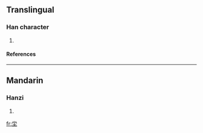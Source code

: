 ==Translingual==
===Han character===
{{Han char|rn=32|rad=土|as=05|sn=8|four=|canj=火月土 (FBG)}}
# {{defn|Han|sort=土05}}
====References====
{{Han ref|kx=0226.130|dkj=04968|dj=0461.270|hdz=10431.020|uh=5763|ud=22371}}
----
==Mandarin==
===Hanzi===
{{cmn-hanzi|pin=[[nì]] (ni4), [[tāng]] (tang1)|wg=ni<sup>4</sup>, t'ang<sup>1</sup>}}
# {{defn|Mandarin}}

[[fr:坣]]